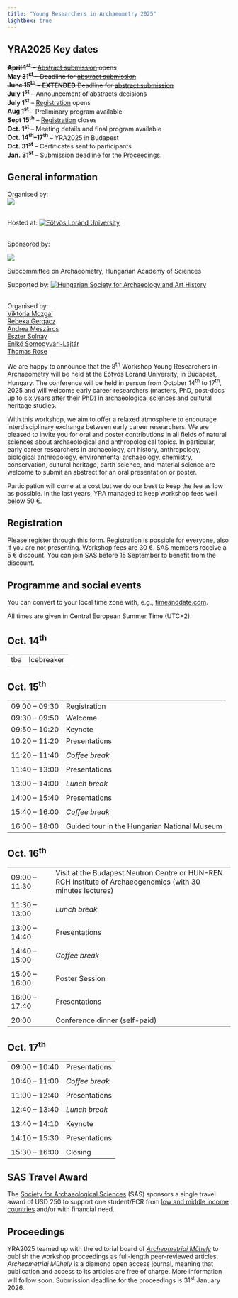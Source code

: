 ```yaml
---
title: "Young Researchers in Archaeometry 2025"
lightbox: true
---
```


::: {.callout-note}
## YRA2025 Key dates
~~**April 1^st^** -- [Abstract submission](https://forms.gle/txhdzYgtvHt5LEoh6) opens~~  
~~**May 31^st^** -- Deadline for [abstract submission](https://forms.gle/txhdzYgtvHt5LEoh6)~~  
~~**June 15^th^** -- **EXTENDED** Deadline for [abstract submission](https://forms.gle/txhdzYgtvHt5LEoh6)~~  
**July 1^st^** -- Announcement of abstracts decisions  
**July 1^st^** -- [Registration](https://forms.gle/vJCm7feYgBijP4FGA) opens  
**Aug 1^st^** -- Preliminary program available  
**Sept 15^th^** -- [Registration](https://forms.gle/vJCm7feYgBijP4FGA) closes  
**Oct. 1^st^** -- Meeting details and final program available  
**Oct. 14^th^--17^th^** -- YRA2025 in Budapest   
**Oct. 31^st^** -- Certificates sent to participants  
**Jan. 31^st^** -- Submission deadline for the [Proceedings](https://www.yra-ecr.org/current.html#proceedings).
:::


## General information 

::: {.column-margin}
Organised by:  
[![](assets/img/HUN-REN_CSFK.png)](https://csfk.hun-ren.hu/en/?lang=en)  
&nbsp;  

Hosted at: [![Eötvös Loránd University](assets/img/elte_logo.png)](https://www.elte.hu/en/)  
&nbsp;  

Sponsored by:

::: {layout="[ 50 , 50 ]"}

::: {#column-empty}
[![](assets/img/SAS_logo.png)](https://socarchsci.org)

:::

:::  {#column-empty}
Subcommittee on Archaeometry, Hungarian Academy of Sciences

:::

:::

Supported by: [![Hungarian Society for Archaeology and Art History](assets/img/mrmt_logo.png)](https://mrmt.hu/)  
&nbsp;

Organised by:  
[Viktória Mozgai](team.qmd#viktória-mozgai)  
[Rebeka Gergácz](team.qmd#rebeka-gergácz)  
[Andrea Mészáros](team.qmd#andrea-mészáros)  
[Eszter Solnay](team.qmd#eszter-solnay)  
[Enikő Somogyvári-Lajtár](team.qmd#enikő-somogyvári-lajtár)  
[Thomas Rose](team.qmd#thomas-rose) 

:::

We are happy to announce that the 8^th^ Workshop Young Researchers in Archaeometry will be held at the Eötvös Loránd University, in Budapest, Hungary. The conference will be held in person from October 14^th^ to 17^th^, 2025 and will welcome early career researchers (masters, PhD, post-docs up to six years after their PhD) in archaeological sciences and cultural heritage studies.

With this workshop, we aim to offer a relaxed atmosphere to encourage interdisciplinary exchange between early career researchers. We are pleased to invite you for oral and poster contributions in all fields of natural sciences about archaeological and anthropological topics. In particular, early career researchers in archaeology, art history, anthropology, biological anthropology, environmental archaeology, chemistry, conservation, cultural heritage, earth science, and material science are welcome to submit an abstract for an oral presentation or poster.

Participation will come at a cost but we do our best to keep the fee as low as possible. In the last years, YRA managed to keep workshop fees well below 50 €. 

## Registration
Please register through [this form](https://forms.gle/vJCm7feYgBijP4FGA). Registration is possible for everyone, also if you are not presenting. Workshop fees are 30 €. SAS members receive a 5 € discount. You can join SAS before 15 September to benefit from the discount. 

<!-- Send us your abstract (max. 250 words) until  **June 15^th^ 2025** (extended deadline) via the [submission form](https://forms.gle/txhdzYgtvHt5LEoh6). -->


<!-- Abstract submission is closed. The submitted abstracts are now evaluated. -->

## Programme and social events

[You can convert to your local time zone with, e.g., [timeanddate.com](https://www.timeanddate.com/worldclock/converter.html?iso=20241015T090000&p1=680).]{.aside}

All times are given in Central European Summer Time (UTC+2). 

::: {.panel-tabset}

## **Oct. 14^th^**

|||
|--|--------|
|tba|Icebreaker<!--<br />*<Location*-->|

## **Oct. 15^th^**

|||
|--|--------|
|09:00 -- 09:30|Registration|
|09:30 -- 09:50|Welcome|
|09:50 -- 10:20|Keynote<!--: **<Speaker>**<br />*<title>*-->|
|10:20 -- 11:20|Presentations|
|||
|11:20 -- 11:40|*Coffee break*|
|||
|11:40 -- 13:00|Presentations|
|||
|13:00 -- 14:00|*Lunch break*|
|||
|14:00 -- 15:40|Presentations|
|||
|15:40 -- 16:00|*Coffee break*|
|||
|16:00 -- 18:00|Guided tour in the Hungarian National Museum|

## **Oct. 16^th^**

|||
|--|--------|
|09:00 -- 11:30|Visit at the Budapest Neutron Centre or HUN-REN RCH Institute of Archaeogenomics (with 30 minutes lectures)|
|||
|11:30 -- 13:00|*Lunch break*|
|||
|13:00 -- 14:40|Presentations|
|||
|14:40 -- 15:00|*Coffee break*|
|||
|15:00 -- 16:00|Poster Session|
|||
|16:00 -- 17:40|Presentations|
|||
|20:00|Conference dinner (self-paid)|

## **Oct. 17^th^**

|||
|--|--------|
|09:00 -- 10:40|Presentations|
|||
|10:40 -- 11:00|*Coffee break*|
|||
|11:00 -- 12:40|Presentations|
|||
|12:40 -- 13:40|*Lunch break*|
|||
|13:40 -- 14:10|Keynote<!--: **<Speaker>**<br />*<title>*-->|
|||
|14:10 -- 15:30|Presentations|
|||
|15:30 -- 16:00|Closing|

<!--
## Posters

* 
-->

:::

## SAS Travel Award 

The [Society for Archaeological Sciences](https://socarchsci.org) (SAS) sponsors a single travel award of USD 250 to support one student/ECR from [low and middle income countries](https://datahelpdesk.worldbank.org/knowledgebase/articles/906519-world-bank-country-and-lending-groups) and/or with financial need.    

<!--
The application for the SAS Travel award is integrated in the [abstract submission form](https://forms.gle/txhdzYgtvHt5LEoh6). Applications will be evaluated after abstract submission closed. The evaluation will be based on the applicant's career status, location of affiliation, availability of alternative funding sources, and an motivation letter of 200 to 250 words. The SAS Travel Award will only be bestowed to an applicant with an abstract accepted for presentation at YRA2025. 
-->

## Proceedings
YRA2025 teamed up with the editorial board of *[Archeometriai Műhely](http://www.ace.hu/am/indexe.html)* to publish the workshop proceedings as full-length peer-reviewed articles. *Archeometriai Műhely* is a diamond open access journal, meaning that publication and access to its articles are free of charge. More information will follow soon. Submission deadline for the proceedings is 31^st^ January 2026. 


<!--

More information and a first programme with information about the social events will follow soon. 

## Programme and social events

[You can convert to your local time zone with, e.g., [timeanddate.com](https://www.timeanddate.com/worldclock/converter.html?iso=20241015T090000&p1=680).]{.aside}

All times are given in Eastern European Summer Time (UTC+3). 

Abstracts of all papers can be found in the [abstract repository](abstracts.qmd). 

Lecture halls: 

* Fresnel -- John Ioannides Auditorium (all sessions) 
* Mouskos Auditorium (keynote lecture and movie screening on Wednesday, 16^th^ of October)

Address: [The Cyprus Institute, Kavafi 20, 2121, Aglatzia, Cyprus](https://www.cyi.ac.cy/index.php/contact.html)

Presentations will be streamed on [Zoom](https://us06web.zoom.us/j/88340660574)  
(<https://us06web.zoom.us/j/88340660574> | Meeting ID: 883 4066 0574 | Passcode: 081518)
-->

<!-- 
The text blocks below can be used as template for upcoming announcements 
-->

<!--
## Program

All times are given in Central European Time (UTC+2). 

[You can convert to your local time zone with, e.g., [timeanddate.com](https://www.timeanddate.com/worldclock/converter.html?iso=20231004T090000&p1=37).]{.aside}

::: {.panel-tabset}

## **Oct. 3^rd^**

|||
|--|--------|
|20:00|Icebreaker<br />*[Ratskeller](https://maps.app.goo.gl/yMbpg2o1NwAJbnCU7) (Haaggasse 4, 72070 Tübingen)*|

## **Oct. 4^th^**

|||
|--|--------|
|08:30 -- 09:00|Welcoming and registration|
|09:00 -- 09:15|Opening|
|09:15 -- 09:50|Keynote: **Susanne Greiff**<br />*TBA*|
|||
|09:50 -- 10:10|*Coffee break*|
|||
||**Session 1: Ceramics I and Architecture**|
|10:10 -- 10:30|[*Tracing the cultural and trade relations of the Spanish Empire and the Lesser Caribbean Antilles in the 16^th^ and 17^th^ centuries through ceramic analysis*](abstracts/2024-.qmd)<br />**Sonia Pujals Blanch**, Jaume Buxeda i Garrigós, Roberta  Mentesana|

:::
-->
